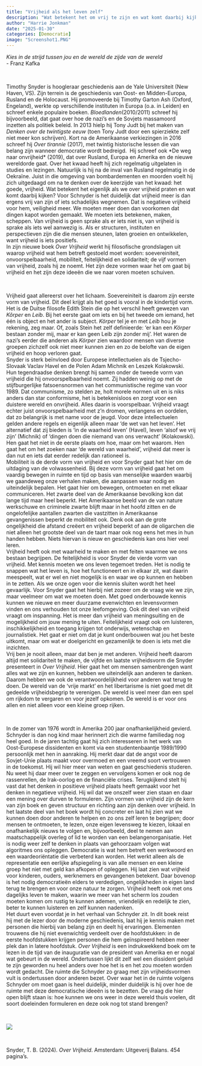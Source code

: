 ```yaml
---
title: "Vrijheid als het leven zelf"
description: "Wat betekent het om vrij te zijn en wat komt daarbij kijken? In zijn nieuwe boek *Over Vrijheid* geeft Timothy Schnyder antwoorden op deze vragen. Bij vrijheid gaat het er niet om wat er niet is, maar wat er wel is. Het is belangrijk dat structuren, instituten en perspectieven mensen laten groeien en dat kan als daarin soevereiniteit, onvoorspelbaarheid, mobiliteit, feitelijkheid en solidariteit serieus worden genomen. Schnyder is duidelijk in wat hem voor ogen staat en doet enkele concrete voorstellen daarvoor. Over hoe de democratische ruimte weer met deze ideeën is te bezetten, laat hij zich niet uit." 
author: "Harrie Jonkman"
date: "2025-01-30"
categories: [Democratie]
image: "Screenshot1.PNG"
---
```


*Kies in de strijd tussen jou en de wereld de zijde van de wereld*\
- Franz Kafka

<br>

Timothy Snyder is hoogleraar geschiedenis aan de Yale Universiteit (New Haven, VS). Zijn terrein is de geschiedenis van Oost- en Midden-Europa, Rusland en de Holocaust. Hij promoveerde bij Timothy Garton Ash (Oxford, Engeland), werkte op verschillende instituten in Europa (o.a. in Leiden) en schreef enkele populaire boeken. *Bloedlanden*(2010/2011) schreef hij bijvoorbeeld, dat gaat over hoe de nazi’s en de Sovjets massamoord inzetten als politiek beleid. In 2013 hielp hij Tony Judt bij het maken van *Denken over de twintigste eeuw* (toen Tony Judt door een spierziekte zelf niet meer kon schrijven). Kort na de Amerikaanse verkiezingen in 2016 schreef hij *Over tirannie* (2017), met twintig historische lessen die van belang zijn wanneer democratie wordt bedreigd.  Hij schreef ook \*De weg naar onvrijheid\* (2019), dat over Rusland, Europa en Amerika en de nieuwe wereldorde gaat. Over het kwaad heeft hij zich regelmatig uitgelaten in studies en lezingen. Natuurlijk is hij na de inval van Rusland regelmatig in de Oekraïne. Juist in die omgeving van bombardementen en moorden voelt hij zich uitgedaagd om na te denken over de keerzijde van het kwaad: het goede, vrijheid. Wat betekent het eigenlijk als we over vrijheid praten en wat komt daarbij kijken? Voor Schnyder is het duidelijk dat vrijheid meer is dan ergens vrij van zijn of iets schadelijks wegnemen. Dat is negatieve vrijheid voor hem, veiligheid meer. We moeten meer doen dan voorkomen dat dingen kapot worden gemaakt. We moeten iets betekenen, maken, scheppen. Van vrijheid is geen sprake als er iets niet is, van vrijheid is sprake als iets wel aanwezig is. Als er structuren, instituten en perspectieven zijn die die mensen steunen, laten groeien en ontwikkelen, want vrijheid is iets positiefs.   
  In zijn nieuwe boek *Over Vrijheid* werkt hij filosofische grondslagen uit waarop vrijheid wat hem betreft gestoeld moet worden: soevereiniteit, onvoorspelbaarheid, mobiliteit, feitelijkheid en solidariteit; de vijf vormen van vrijheid, zoals hij ze noemt. Het zijn deze vormen waar het om gaat bij vrijheid en het zijn deze ideeën die we naar voren moeten schuiven.

<br>

Vrijheid gaat allereerst over het lichaam. Soevereiniteit is daarom zijn eerste vorm van vrijheid. Dit deel krijgt als het goed is vooral in de kindertijd vorm. Het is de Duitse filosofe Edith Stein die op het verschil heeft gewezen van *Kôrper* en *Leib*. Bij het eerste gaat om iets en bij het tweede om iemand, het één is object en het ander is subject. *Körper* tel je en met *Leib* hou je rekening, zeg maar. Of, zoals Stein het zelf definieerde: ‘er kan een *Körper* bestaan zonder mij, maar er kan geen Leib zijn zonder mij’. Het waren de nazi’s eerder die anderen als *Körper* zien waardoor mensen van diverse groepen zichzelf ook niet meer kunnen zien en zo de belofte van de eigen vrijheid en hoop verloren gaat.   
  Snyder is sterk beïnvloed door Europese intellectuelen als de Tsjecho-Slovaak Vaclav Havel en de Polen Adam Michnik en Leszek Kolakowski. Hun tegendraadse denken brengt hij samen onder de tweede vorm van vrijheid die hij onvoorspelbaarheid noemt. Zij hadden weinig op met de stijfburgerlijke fatsoensnormen van het communistische regime van voor 1989. Dat communisme, zo stelden ze, holt morele normen uit en is niks anders dan star conformisme, het is betekenisloos en zorgt voor een duistere wereld en onvrijheid. Alles daarin is voorspelbaar. Vrijheid vraagt echter juist onvoorspelbaarheid met z’n dromen, verlangens en oordelen, dat zo belangrijk is met name voor de jeugd. Voor deze intellectuelen gelden andere regels en eigenlijk alleen maar ‘de wet van het leven’. Het alternatief dat zij bieden is ‘in de waarheid leven’ (Havel), leven ‘alsof we vrij zijn’ (Michnik) of ‘dingen doen die niemand van ons verwacht’ (Kolakowski). Hen gaat het niet in de eerste plaats om hoe, maar om het waarom. Hen gaat het om het zoeken naar ‘de wereld van waarheid’, vrijheid dat meer is dan nut en iets dat eerder redelijk dan rationeel is.   
  Mobiliteit is de derde vorm van vrijheid en voor Snyder gaat het hier om de uitdaging van de volwassenheid. Bij deze vorm van vrijheid gaat het om vaardig bewegen in ruimte en tijd op basis van menselijke waarden waarbij we gaandeweg onze verhalen maken, die aanpassen waar nodig en uiteindelijk bepalen. Het gaat hier om bewegen, ontmoeten en met elkaar communiceren. Het zwarte deel van de Amerikaanse bevolking kon dat lange tijd maar heel beperkt. Het Amerikaanse beeld van de van nature werkschuwe en criminele zwarte blijft maar in het hoofd zitten en de ongelofelijke aantallen zwarten die vastzitten in Amerikaanse gevangenissen beperkt de mobiliteit ook. Denk ook aan de grote ongelijkheid die afstand creëert en vrijheid beperkt of aan de oligarchen die niet alleen het grootste deel van de taart maar ook nog eens het mes in hun handen hebben. Niets hiervan is nieuw en geschiedenis kan ons hier veel leren.    
  Vrijheid heeft ook met waarheid te maken en met feiten waarmee we ons bestaan begrijpen. De feitelijkheid is voor Snyder de vierde vorm van vrijheid. Met kennis moeten we ons leven tegemoet treden. Het is nodig te snappen wat het leven is, hoe het functioneert en in elkaar zit, wat daarin meespeelt, wat er wel en niet mogelijk is en waar we op kunnen en hebben in te zetten. Als we onze ogen voor die kennis sluiten wordt het heel gevaarlijk. Voor Snyder gaat het hierbij niet zozeer om de vraag wie we zijn, maar veelmeer om wat we moeten doen. Met goed onderbouwde kennis kunnen we nieuwe en meer duurzame evenwichten en levensvormen vinden en ons verhouden tot onze leefomgeving. Ook dit deel van vrijheid vraagt om inspanning. Het is meer dan vrijheid van meningsuiting en de mogelijkheid om jouw mening te uiten. Feitelijkheid vraagt ook om luisteren, inschikkelijkheid en toegang krijgen tot onderwijs, wetenschap en journalistiek. Het gaat er niet om dat je kunt onderbouwen wat jou het beste uitkomt, maar om wat er doelgericht en gezamenlijk te doen is iets met die inzichten.      
  Vrij ben je nooit alleen, maar dat ben je met anderen. Vrijheid heeft daarom altijd met solidariteit te maken, de vijfde en laatste vrijheidsvorm die Snyder presenteert in *Over Vrijheid*. Hier gaat het om mensen samenbrengen want alles wat we zijn en kunnen, hebben we uiteindelijk aan anderen te danken. Daarom hebben we ook de verantwoordelijkheid voor anderen wat terug te doen. De wereld van de ‘vrije markt’ en het libertarisme is niet goed met dit gedeelde vrijheidsbegrip te verenigen. De wereld is veel meer dan een spel om rijkdom te vergaren en voor jezelf opkomen. De wereld is er voor ons allen en niet alleen voor een kleine groep rijken.

<br>

In de zomer van 1976 wordt in Amerika 200 jaar onafhankelijkheid gevierd. Schnyder is dan nog kind maar herinnert zich die warme familiedag nog heel goed. In de jaren tachtig gaat hij zich interesseren in het werk van Oost-Europese dissidenten en komt via een studentenbaantje 1989/1990 persoonlijk met hen in aanraking. Hij merkt daar dat de angst voor de Sovjet-Unie plaats maakt voor overmoed en een vreemd soort vertrouwen in de toekomst. Hij wil hier meer van weten en gaat geschiedenis studeren. Nu weet hij daar meer over te zeggen en vervolgens komen er ook nog de rassenrellen, de Irak-oorlog en de financiële crises. Terugkijkend stelt hij vast dat het denken in positieve vrijheid plaats heeft gemaakt voor het denken in negatieve vrijheid. Hij wil dat we onszelf weer zien staan en daar een mening over durven te formuleren. Zijn vormen van vrijheid zijn de kern van zijn boek en geven structuur en richting aan zijn denken over vrijheid. In het laatste deel van het boek wordt hij concreter en laat hij zien wat we kunnen doen door anderen te helpen en zo ons zelf leren te begrijpen; door mensen te ontmoeten, te lezen, onze eigen levensweg te kiezen, lokaal en onafhankelijk nieuws te volgen en, bijvoorbeeld, deel te nemen aan maatschappelijk overleg of lid te worden van een belangenorganisatie. Het is nodig weer zelf te denken in plaats van gehoorzaam volgen wat algoritmes ons opleggen. Democratie is wat hem betreft een werkwoord en een waardeoriëntatie die verbeterd kan worden. Het werkt alleen als de representatie een eerlijke afspiegeling is van alle mensen en een kleine groep het niet met geld kan afkopen of opleggen. Hij laat zien wat vrijheid voor kinderen, ouders, werknemers en gevangenen betekent. Daar bovenop is het nodig democratieën elders te verdedigen, ongelijkheden in eigen land terug te brengen en voor onze natuur te zorgen. Vrijheid heeft ook met ons dagelijks leven te maken, waarin we meer van het scherm los zouden moeten komen om rustig te kunnen ademen, vriendelijk en redelijk te zien, beter te kunnen luisteren en zelf kunnen nadenken.      
  Het duurt even voordat je in het verhaal van Schnyder zit. In dit boek reist hij met de lezer door de moderne geschiedenis, laat hij je kennis maken met personen die hierbij van belang zijn en deelt hij ervaringen. Elementen trouwens die hij niet evenwichtig verdeelt over de hoofdstukken: in de eerste hoofdstukken krijgen personen die hem geïnspireerd hebben meer plek dan in latere hoofdstuk. *Over Vrijheid* is een indrukwekkend boek om te lezen in de tijd van de inauguratie van de president van Amerika en er nogal wat gebeurt in de wereld. Ondertussen lijkt dit zelf wel een dissident geluid te zijn geworden nu heel anders over hoe het is en het zou moeten worden wordt gedacht. Die ruimte die Schnyder zo graag met zijn vrijheidsvormen vult is ondertussen door anderen bezet. Over waar het in de ruimte volgens Schnyder om moet gaan is heel duidelijk, minder duidelijk is hij over hoe de ruimte met deze democratische ideeën is te bezetten. De vraag die hier open blijft staan is: hoe kunnen we ons weer in deze wereld thuis voelen, dit soort doeleinden formuleren en deze ook nog tot stand brengen?

<br>

![](Screenshot1.png)

<br>

Snyder, T. B. (2024). *Over Vrijheid*. Amsterdam: Uitgeverij Balans. 454 pagina’s.
